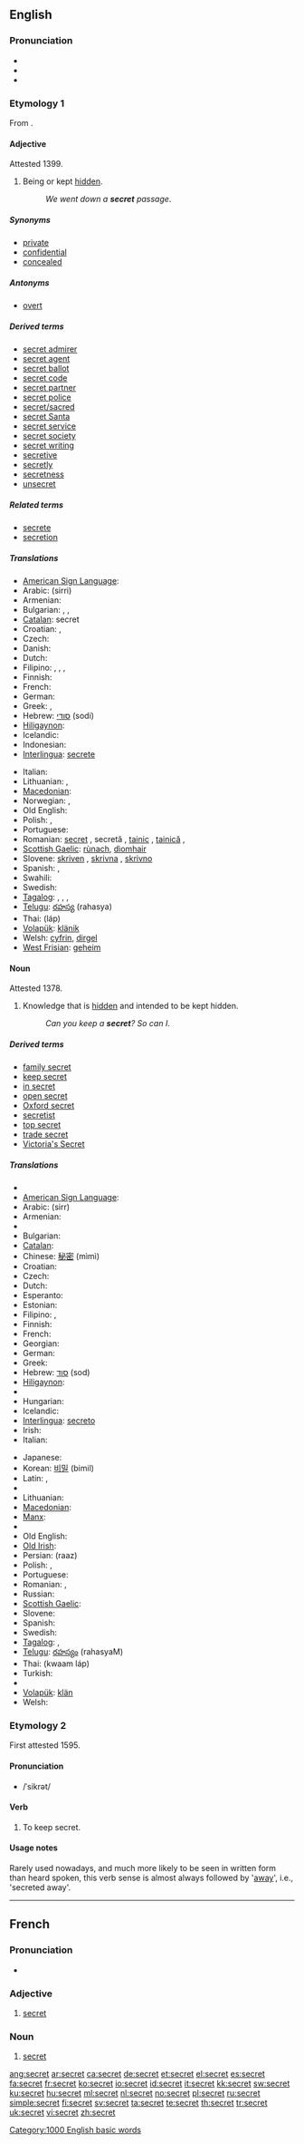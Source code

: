 ==English==
{{rank|March|whatever|reach|670|secret|showed|ancient|parts}}

===Pronunciation===
* {{IPA|/ˈsiːkɹət/}}
* {{audio|en-us-secret.ogg|Audio (US)}}
* {{hyphenation|se|cret}}

===Etymology 1===
From {{etyl|la}} {{term|secretus|sēcrētus||lang=la}}.

====Adjective====
{{en-adj}}
Attested 1399.

# Being or kept [[hidden]].
#: ''We went down a '''secret''' passage''.

=====Synonyms=====
* [[private]]
* [[confidential]]
* [[concealed]]

=====Antonyms=====
* [[overt]]

=====Derived terms=====
* [[secret admirer]]
* [[secret agent]]
* [[secret ballot]]
* [[secret code]]
* [[secret partner]]
* [[secret police]]
* [[secret/sacred]]
* [[secret Santa]]
* [[secret service]]
* [[secret society]]
* [[secret writing]]
* [[secretive]]
* [[secretly]]
* [[secretness]]
* [[unsecret]]

=====Related terms=====
* [[secrete]]
* [[secretion]]

=====Translations=====
{{trans-top|being or kept hidden.}}
* [[American Sign Language]]: {{tø|ase|A@Mouth-ThumbBack Contact|xs=American Sign Language}}
* Arabic: {{Arab|[[سري]]}} (sirri)
* Armenian: {{t+|hy|գաղտնի|tr=gaġtni|sc=Armn|xs=Armenian}}
* Bulgarian: {{t+|bg|таен|m|tr=taen|sc=Cyrl}}, {{t+|bg|тайна|f|tr=tajna|sc=Cyrl}}, {{t+|bg|тайно|n|tr=tajno|sc=Cyrl}}
* [[Catalan]]: secret {{m}}
* Croatian: {{t-|hr|tajni|alt=tȃjnī}}, {{t-|hr|skrovit|alt=skròvit}}
* Czech: {{t-|cs|tajný|m}}
* Danish: {{t-|da|hemmelig}}
* Dutch: {{t+|nl|geheim}}
* Filipino: {{tø|fil|sikreto}},  {{tø|fil|lihim}},  {{tø|fil|tago}},  {{tø|fil|lingid}}
* Finnish: {{t-|fi|salainen}}
* French: {{t+|fr|secret|m}}
* German: {{t+|de|geheim}}
* Greek: {{t+|el|κρυφός|m|tr=krifos|sc=Grek}}, {{t+|el|μυστικός|m|tr=mistikos|sc=Grek}}
* Hebrew: [[סודי]] (sodi)
* [[Hiligaynon]]: {{tø|hil|likum}}
* Icelandic: {{t|is|leynilegur}}
* Indonesian: {{t+|id|rahasia|xs=Indonesian}}
* [[Interlingua]]: [[secrete]]
{{trans-mid}}
* Italian: {{t+|it|segreto}}
* Lithuanian: {{t|lt|slaptas|m|xs=Lithuanian}},  {{t|lt|slapta|f|xs=Lithuanian}}
* [[Macedonian]]: {{t|mk|таен|m|tr=táen|sc=Cyrl|xs=Macedonian}}
* Norwegian: {{t+|no|hemmelig}}, {{t|no|skjult}}
* Old English: {{t-|ang|dyrne|xs=Old English}}
* Polish: {{t+|pl|sekretny|m}}, {{t+|pl|tajny|m}}
* Portuguese: {{t+|pt|secreto|m}}
* Romanian: [[secret]] {{m}}, secretă {{f}}, [[tainic]] {{m}}, [[tainică]] {{f}},
* [[Scottish Gaelic]]: [[rùnach]], [[dìomhair]]
* Slovene: [[skriven]] {{m}}, [[skrivna]] {{f}}, [[skrivno]] {{n}}
* Spanish: {{t-|es|secreto|m}}, {{t-|es|secreta|f}}
* Swahili: {{t+|sw|siri|xs=Swahili}}
* Swedish: {{t+|sv|hemlig}}
* [[Tagalog]]: {{t|tl|sikreto|xs=Tagalog}},  {{t|tl|lihim|xs=Tagalog}},  {{t-|tl|tago|xs=Tagalog}},  {{t|tl|lingid|xs=Tagalog}}
* [[Telugu]]: [[రహస్య]] (rahasya)
* Thai: {{Thai|[[ลับ]]}} (láp)
* [[Volapük]]: [[klänik]]
* Welsh: [[cyfrin]], [[dirgel]]
* [[West Frisian]]: [[geheim]]
{{trans-bottom}}

====Noun====
{{en-noun}}
Attested 1378.

# Knowledge that is [[hidden]] and intended to be kept hidden.
#: ''Can you keep a '''secret'''? So can I''.

=====Derived terms=====
* [[family secret]]
* [[keep secret]]
* [[in secret]]
* [[open secret]]
* [[Oxford secret]]
* [[secretist]]
* [[top secret]]
* [[trade secret]]
* [[Victoria's Secret]]

=====Translations=====
{{trans-top|knowledge that is hidden}}
* {{trreq|Albanian}}
* [[American Sign Language]]: {{tø|ase|A@Mouth-ThumbBack Contact|xs=American Sign Language}}
* Arabic: {{Arab|[[سر]]}} (sirr) {{m}}
* Armenian: {{t-|hy|գաղտնիք|tr=gaġtnik'|sc=Armn|xs=Armenian}}
* {{trreq|Basque}}
* Bulgarian: {{t|bg|тайна|f|tr=tajna|sc=Cyrl}}
* [[Catalan]]: {{t+|ca|secret|m}}
* Chinese: [[秘密]] (mìmì)
* Croatian: {{t+|hr|tajna|f|alt=tȃjna}}
* Czech: {{t+|cs|tajemství|n}}
* Dutch: {{t+|nl|geheim|n}}
* Esperanto: {{t-|eo|sekreto|xs=Esperanto}}
* Estonian: {{t-|et|saladus}}
* Filipino: {{tø|fil|sikreto}},  {{tø|fil|lihim}}
* Finnish: {{t+|fi|salaisuus}}
* French: {{t+|fr|secret|m}}
* Georgian: {{t-|ka|საიდუმლო|tr=saidumlo|xs=Georgian}}
* German: {{t+|de|Geheimnis|n}}
* Greek: {{t+|el|μυστικό|n|tr=mistiko|sc=Grek}}
* Hebrew: [[סוד]] (sod) {{m}}
* [[Hiligaynon]]: {{tø|hil|likum}}
* {{trreq|Hindi}}
* Hungarian: {{t+|hu|titok}}
* Icelandic: {{t+|is|leyndarmál|n}}
* [[Interlingua]]: [[secreto]]
* Irish: {{t-|ga|rún|m|xs=Irish}}
* Italian: {{t+|it|segreto|m}}
{{trans-mid}}
* Japanese: {{t-|ja|秘密|tr=[[ひみつ]], himitsu|sc=Jpan}}
* Korean: [[비밀]] (bimil)
* Latin: {{t|la|opertum|n}}, {{t|la|secretum|n}}
* {{trreq|Latvian}}
* Lithuanian: {{t|lt|paslaptis|f|xs=Lithuanian}}
* [[Macedonian]]: {{t-|mk|тајна|f|tr=tájna|sc=Cyrl|xs=Macedonian}}
* [[Manx]]: {{t|gv|folliaght|f|xs=Manx}}
* {{trreq|Mongolian}}
* Old English: {{t-|ang|run|f|alt=rūn|xs=Old English}}
* [[Old Irish]]: {{tø|sga|rún|f}}
* Persian: {{Arab|[[راز]]}} (raaz) {{m}}
* Polish: {{t+|pl|sekret|m}}, {{t+|pl|tajemnica|f}}
* Portuguese: {{t+|pt|segredo|m}}
* Romanian: {{t-|ro|secret|n}}, {{t-|ro|taină|f}}
* Russian: {{t+|ru|тайна|f|tr=tájna|sc=Cyrl}}
* [[Scottish Gaelic]]: {{t-|gd|rùn|m|xs=Scottish Gaelic}}
* Slovene: {{t+|sl|skrivnost|f}}
* Spanish: {{t-|es|secreto|m}}
* Swedish: {{t+|sv|hemlighet|c}}
* [[Tagalog]]: {{t|tl|sikreto|xs=Tagalog}},  {{t|tl|lihim|xs=Tagalog}}
* [[Telugu]]: [[రహస్యం]] (rahasyaM)
* Thai: {{Thai|[[ความลับ]]}} (kwaam láp)
* Turkish: {{t+|tr|sır}}
* {{trreq|Vietnamese}}
* [[Volapük]]: [[klän]]
* Welsh: {{t-|cy|cyfrinach|xs=Welsh}}
{{trans-bottom}}

===Etymology 2===
First attested 1595.

====Pronunciation====
* /ˈsikrət/

====Verb====
{{en-verb}}

# To keep secret.

====Usage notes====
Rarely used nowadays, and much more likely to be seen in written form than heard spoken, this verb sense is almost always followed by '[[away]]', i.e., 'secreted away'.

[[Category:1000 English basic words]]

----

==French==

===Pronunciation===
* {{audio|Fr-secret.ogg|audio}}

===Adjective===
{{fr-adj|f=secrète}}

# [[#Adjective|secret]]

===Noun===
{{fr-noun|m}}

# [[#Noun|secret]]

[[ang:secret]]
[[ar:secret]]
[[ca:secret]]
[[de:secret]]
[[et:secret]]
[[el:secret]]
[[es:secret]]
[[fa:secret]]
[[fr:secret]]
[[ko:secret]]
[[io:secret]]
[[id:secret]]
[[it:secret]]
[[kk:secret]]
[[sw:secret]]
[[ku:secret]]
[[hu:secret]]
[[ml:secret]]
[[nl:secret]]
[[no:secret]]
[[pl:secret]]
[[ru:secret]]
[[simple:secret]]
[[fi:secret]]
[[sv:secret]]
[[ta:secret]]
[[te:secret]]
[[th:secret]]
[[tr:secret]]
[[uk:secret]]
[[vi:secret]]
[[zh:secret]]